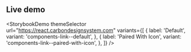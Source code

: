 ## Live demo

<StorybookDemo
  themeSelector
  url="https://react.carbondesignsystem.com"
  variants={[
    {
      label: 'Default',
      variant: 'components-link--default',
    },
    {
      label: 'Paired With Icon',
      variant: 'components-link--paired-with-icon',
    },
  ]}
/>
